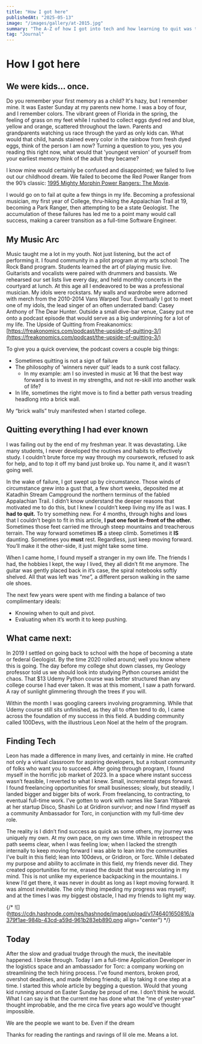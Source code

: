 ```yaml
---
title: "How I got here"
publishedAt: "2025-05-13"
image: "/images/gallery/at-2015.jpg"
summary: "The A-Z of how I got into tech and how learning to quit was the best thing I ever did."
tag: "Journal"
---
```


# How I got here

## We were kids… once.

Do you remember your first memory as a child? It's hazy, but I remember mine. It was Easter Sunday at my parents new home. I was a boy of four, and I remember colors. The vibrant green of Florida in the spring, the feeling of grass on my feet while I rushed to collect eggs dyed red and blue, yellow and orange, scattered throughout the lawn. Parents and grandparents watching us race through the yard as only kids can. What would that child, hands stained every color in the rainbow from fresh dyed eggs, think of the person I am now? Turning a question to you, yes you reading this right now, what would that 'youngest version' of yourself from your earliest memory think of the adult they became?

I know mine would certainly be confused and disappointed; we failed to live out our childhood dream. We failed to become the Red Power Ranger from the 90’s classic: [1995 Mighty Morphin Power Rangers: The Movie](https://www.imdb.com/title/tt0113820/characters/nm0290969/?ref_=tt_cst_c_4).

I would go on to fail at quite a few things in my life. Becoming a professional musician, my first year of College, thru-hiking the Appalachian Trail at 19, becoming a Park Ranger, then attempting to be a state Geologist. The accumulation of these failures has led me to a point many would call success, making a career transition as a full-time Software Engineer.

## My Music Arc

Music taught me a lot in my youth. Not just listening, but the act of performing it. I found community in a pilot program at my arts school: The Rock Band program. Students learned the art of playing music live. Guitarists and vocalists were paired with drummers and bassists. We rehearsed our set lists live every day, and held monthly concerts in the courtyard at lunch. At this age all I endeavored to be was a professional musician. My idols were rockstars. My walls and wardrobe were adorned with merch from the 2010-2014 Vans Warped Tour. Eventually I got to meet one of my idols, the lead singer of an often underrated band: Casey Anthony of The Dear Hunter. Outside a small dive-bar venue, Casey put me onto a podcast episode that would serve as a big underpinning for a lot of my life. The Upside of Quitting from Freakanomics: [https://freakonomics.com/podcast/the-upside-of-quitting-3/](https://freakonomics.com/podcast/the-upside-of-quitting-3/)

To give you a quick overview, the podcast covers a couple big things:

- Sometimes quitting is not a sign of failure
- The philosophy of ‘winners never quit’ leads to a sunk cost fallacy.
  - In my example: am I so invested in music at 16 that the best way forward is to invest in my strengths, and not re-skill into another walk of life?
- In life, sometimes the right move is to find a better path versus treading headlong into a brick wall.

My “brick walls” truly manifested when I started college.

## Quitting everything I had ever known

I was failing out by the end of my freshman year. It was devastating. Like many students, I never developed the routines and habits to effectively study. I couldn’t brute force my way through my coursework, refused to ask for help, and to top it off my band just broke up. You name it, and it wasn’t going well.

In the wake of failure, I got swept up by circumstance. Those winds of circumstance grew into a gust that, a few short weeks, deposited me at Katadhin Stream Campground the northern terminus of the fabled Appalachian Trail. I didn’t know understand the deeper reasons that motivated me to do this, but I knew I couldn’t keep living my life as I was. **I had to quit.** To try something new. For 4 months, through highs and lows that I couldn’t begin to fit in this article, **I put one foot in-front of the other.** Sometimes those feet carried me through steep mountains and treacherous terrain. The way forward sometimes **IS** a steep climb. Sometimes it **IS** daunting. Sometimes you **must** rest. Regardless, just keep moving forward. You’ll make it the other-side, it just might take some time.

When I came home, I found myself a stranger in my own life. The friends I had, the hobbies I kept, the way I lived, they all didn’t fit me anymore. The guitar was gently placed back in it’s case, the spiral notebooks softly shelved. All that was left was “_me”,_ a different person walking in the same ole shoes.

The next few years were spent with me finding a balance of two complimentary ideals:

- Knowing when to quit and pivot.
- Evaluating when it’s worth it to keep pushing.

## What came next:

In 2019 I settled on going back to school with the hope of becoming a state or federal Geologist. By the time 2020 rolled around; well you know where this is going. The day before my college shut down classes, my Geology professor told us we should look into studying Python courses amidst the chaos. That $13 Udemy Python course was better structured than any college course I had ever taken. It was at this moment, I saw a path forward. A ray of sunlight glimmering through the trees if you will.

Within the month I was googling careers involving programming. While that Udemy course still sits unfinished, as they all to often tend to do, I came across the foundation of my success in this field. A budding community called 100Devs, with the illustrious Leon Noel at the helm of the program.

## Finding Tech

Leon has made a difference in many lives, and certainly in mine. He crafted not only a virtual classroom for aspiring developers, but a robust community of folks who want you to succeed. After going through program, I found myself in the horrific job market of 2023. In a space where instant success wasn’t feasible, I reverted to what I knew. Small, incremental steps forward. I found freelancing opportunities for small businesses; slowly, but steadily, I landed bigger and bigger bits of work. From freelancing, to contracting, to eventual full-time work. I’ve gotten to work with names like Saran Yitbarek at her startup Disco, Shashi Lo at Gridiron survivor; and now I find myself as a community Ambassador for Torc, in conjunction with my full-time dev role.

The reality is I didn’t find success as quick as some others, my journey was uniquely my own. At my own pace, on my own time. While in retrospect the path seems clear, when I was feeling low; when I lacked the strength internally to keep moving forward I was able to lean into the communities I’ve built in this field; lean into 100devs, or Gridiron, or Torc. While I debated my purpose and ability to acclimate in this field, my friends never did. They created opportunities for me, erased the doubt that was percolating in my mind. This is not unlike my experience backpacking in the mountains. I knew I’d get there, it was never in doubt as long as I kept moving forward. It was almost inevitable. The only thing impeding my progress was myself; and at the times I was my biggest obstacle, I had my friends to light my way.

{/* ![](https://cdn.hashnode.com/res/hashnode/image/upload/v1746401650816/a379f1ae-984b-43cd-a59d-961b283eb890.png align="center") */}

## Today

After the slow and gradual trudge through the muck, the inevitable happened. I broke through. Today I am a full-time Application Developer in the logistics space and an ambassador for Torc: a company working on streamlining the tech hiring process. I’ve found mentors, broken prod, overshot deadlines, and made lifelong friends; all by taking it one step at a time. I started this whole article by begging a question. Would that young kid running around on Easter Sunday be proud of me. I don’t think he would. What I can say is that the current me has done what the “me of yester-year” thought improbable, and the me circa five years ago would’ve thought impossible.

We are the people we want to be. Even if the dream

Thanks for reading the rantings and ravings of lil ole me. Means a lot.
